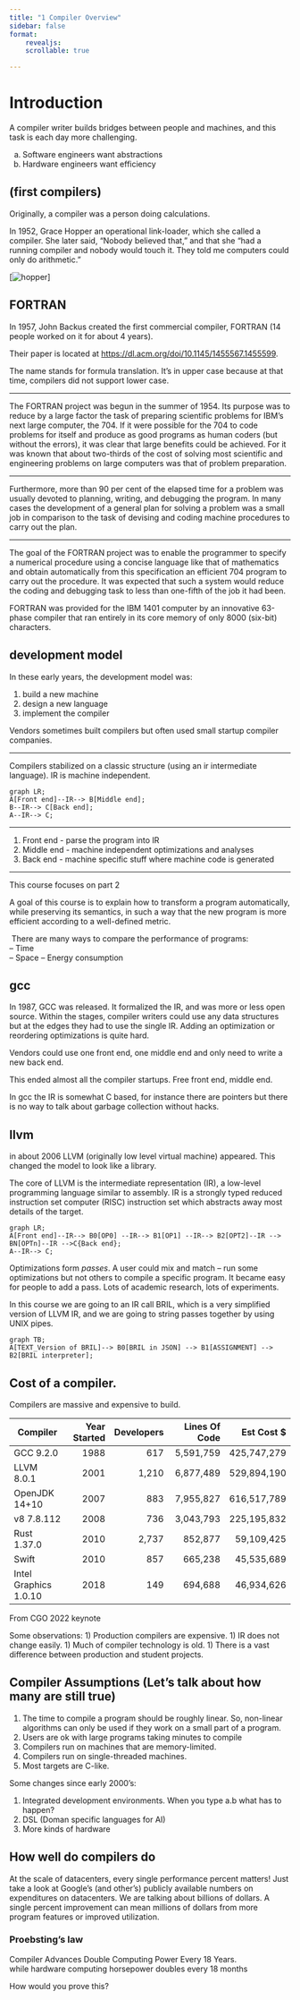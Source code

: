 ```yaml
---
title: "1 Compiler Overview"
sidebar: false
format: 
    revealjs:
    scrollable: true

---
```

# Introduction 

A	compiler	writer	builds	bridges	between	people	and	machines, and	this	task	is	each	day	more	challenging.	

a) Software	engineers	want	abstractions	
b) Hardware	engineers	want	efficiency	

##  (first compilers)

Originally, a compiler was a person doing calculations.

In 1952,  Grace Hopper an operational link-loader, which she called a compiler. She later said, "Nobody believed that," and that she "had a running compiler and nobody would touch it. They told me computers could only do arithmetic."

[![hopper](images/Grace_Hopper_and_UNIVAC.jpg)]

## FORTRAN 

In 1957, John Backus created the first commercial compiler, FORTRAN (14 people worked on it for about 4 years).

Their  paper is located at <https://dl.acm.org/doi/10.1145/1455567.1455599>.

The name stands for formula translation. It's in upper case because at that time, compilers did not support lower case.

---

The FORTRAN project was begun in the summer of 1954. Its purpose was to reduce by a large factor the task of preparing scientific problems for IBM's next large computer, the 704. If it were possible for the 704 to code problems for itself and produce as good programs as human coders (but without the errors), it was clear that large benefits could be achieved. For it was known that about two-thirds of the cost of solving most scientific and engineering problems on large computers was that of problem preparation. 

---

Furthermore, more than 90 per cent of the elapsed time for a problem was usually devoted to planning, writing, and debugging the program. In many cases the development of a general plan for solving a problem was a small job in comparison to the task of devising and coding machine procedures to carry out the plan. 

---

The goal of the FORTRAN project was to enable the programmer to specify a numerical procedure using a concise language like that of mathematics and obtain automatically from this specification an efficient 704 program to carry out the procedure. It was expected that such a system would reduce the coding and debugging task to less than one-fifth of the job it had been.


FORTRAN was provided for the IBM 1401 computer by an innovative 63-phase compiler that ran entirely in its core memory of only 8000 (six-bit) characters. 

## development model

In these early years, the development model was:

1) build a new machine 
1) design a new language 
1) implement the compiler 


Vendors sometimes built compilers but often used small startup compiler companies.  

---

Compilers stabilized on a classic structure (using an ir intermediate language). IR is machine independent.

```mermaid
graph LR;
A[Front end]--IR--> B[Middle end];
B--IR--> C[Back end];
A--IR--> C;
```

---

1) Front end - parse the program into IR
2) Middle end - machine independent optimizations and analyses 
3) Back end -  machine specific stuff where machine code is generated

---

This course focuses on part 2


A goal of this course is to explain  how to transform a program automatically, while preserving its semantics, in such a way that the new program is more efficient according to a well-defined metric.

 There	are	many	ways	to	compare	the	performance	of	programs:	
– Time	
– Space	
– Energy	consumption	

## gcc 

In 1987, GCC was released.  It formalized the IR, and was more or less open source. Within the stages, compiler writers could use any data structures but at the edges they had to use the single IR.  Adding an optimization or reordering optimizations is quite hard.

Vendors could use one front end, one middle end and only need to write a new back end. 

This ended almost all the compiler startups. Free front end, middle end. 

In gcc the IR is somewhat C based, for instance there are pointers but there is no way to talk about garbage collection without hacks.

## llvm 

in about 2006 LLVM (originally low level virtual machine) appeared. This changed the model to look like a library. 

The core of LLVM is the intermediate representation (IR), a low-level programming language similar to assembly. IR is a strongly typed reduced instruction set computer (RISC) instruction set which abstracts away most details of the target.


```mermaid
graph LR;
A[Front end]--IR--> B0[OP0] --IR--> B1[OP1] --IR--> B2[OPT2]--IR --> BN[OPTn]--IR -->C{Back end};
A--IR--> C;
```

Optimizations form *passes*. A user could mix and match -- run some optimizations but not others to compile a specific program. It became easy for people to add a pass.  Lots of academic research, lots of experiments. 

In this course we are going to an IR call BRIL, which is a very simplified version of LLVM IR, and we are going to string passes together by using UNIX pipes.  


```mermaid
graph TB;
A[TEXT_Version of BRIL]--> B0[BRIL in JSON] --> B1[ASSIGNMENT] --> B2[BRIL interpreter];
```

## Cost of a compiler.

Compilers are massive and expensive to build.

| Compiler | Year Started | Developers  | Lines Of Code  | Est Cost  $ |
|----------|----------:|----------:|----------:|----------:|
| GCC 9.2.0  | 1988   | 617  | 5,591,759   | 425,747,279   |
| LLVM 8.0.1  | 2001 | 1,210 | 6,877,489  | 529,894,190 |
| OpenJDK 14+10 | 2007 | 883 | 7,955,827 |  616,517,789|
| v8 7.8.112 | 2008 | 736 |  3,043,793 | 225,195,832| 
| Rust 1.37.0 | 2010 | 2,737 | 852,877 |  59,109,425| 
| Swift       | 2010  | 857 | 665,238 | 45,535,689 |
| Intel Graphics 1.0.10 | 2018| 149|  694,688| 46,934,626|


From CGO 2022 keynote 

Some observations:
1) Production compilers are expensive.
1) IR does not change easily.
1) Much of compiler technology is old.
1) There is a vast difference between production and student projects.




## Compiler Assumptions (Let's talk about how many are still true)

1) The time to compile a program should be roughly linear. So, non-linear algorithms can only be used if they work on a small part of a program.
1) Users are ok with large programs taking minutes to compile
1) Compilers run on machines that are memory-limited.
1) Compilers run on single-threaded machines.
1) Most targets are C-like.


Some changes since early 2000's:

1) Integrated development environments.  When you type a.b what has to happen?
1) DSL (Doman specific languages for AI)
1) More kinds of hardware 


## How well do compilers do 

At	the	scale	of	datacenters,	every	single	performance	percent	matters!	Just	take	a	look	at	Google's	(and	other's)	publicly	available	numbers	on	expenditures	on	datacenters.	We	are	talking	about	billions	of	dollars.	A	single	percent	improvement	can	mean	millions	of	dollars	from	more	program	features	or	improved	utilization.


### Proebsting's law

Compiler Advances	Double	Computing	Power	Every	18	Years.	
while	hardware	computing	horsepower	doubles every 18 months

How would you prove this?